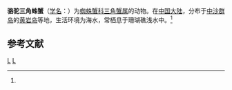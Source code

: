 {{Speciesbox
| taxon = Trigonothir camelus
| binomial_authority = (Klunzinger, 1906)<ref name='id11557'>{{cite web| url =http://www.bioinfo.cn/db05/BjdwSpecies.php?action=view&id=11557| title =骆驼三角蛛蟹| work =《中国动物物种编目数据库》| publisher =中国科学院微生物研究所| author =中国科学院动物研究所| accessdate =2009-04-28| deadurl =yes| archiveurl =https://web.archive.org/web/20160305002031/http://www.bioinfo.cn/db05/BjdwSpecies.php?action=view&id=11557| archivedate =2016-03-05}}</ref>
}}

'''骆驼三角蛛蟹'''（[[学名|学名]]：{{lang|la|''Trigonothir camelus''}}）为[[蜘蛛蟹科|蜘蛛蟹科]][[三角蟹属|三角蟹属]]的动物。在[[中国大陆|中国大陆]]，分布于[[中沙群岛|中沙群岛]]的[[黄岩岛|黄岩岛]]等地，生活环境为海水，常栖息于珊瑚礁浅水中。<ref name='id11557'/>

== 参考文献 ==
{{reflist}}

{{螃蟹小作品}}

{{taxonbar}}
[[Category:_1906年描述的动物|L]]
[[Category:三角蟹属|L]]